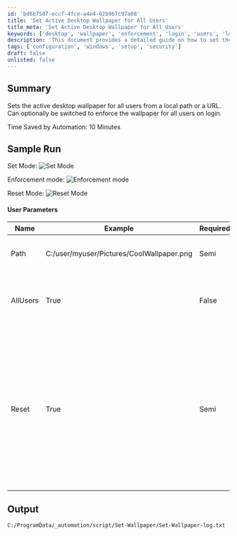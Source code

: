 ```yaml
---
id: 'bd6b7507-eccf-4fce-a4e4-62b9b7c97a08'
title: 'Set Active Desktop Wallpaper for All Users'
title_meta: 'Set Active Desktop Wallpaper for All Users'
keywords: ['desktop', 'wallpaper', 'enforcement', 'login', 'users', 'local', 'url']
description: 'This document provides a detailed guide on how to set the active desktop wallpaper for all users from a local path or a URL. It includes options for enforcing the wallpaper on user login and resetting to previous wallpapers, along with user parameters and expected output.'
tags: ['configuration', 'windows', 'setup', 'security']
draft: false
unlisted: false
---
```

## Summary

Sets the active desktop wallpaper for all users from a local path or a URL. Can optionally be switched to enforce the wallpaper for all users on login.

Time Saved by Automation: 10 Minutes

## Sample Run

Set Mode:
![Set Mode](../../../static/img/Windows---Set-Wallpaper/image_1.png)

Enforcement mode:
![Enforcement mode](../../../static/img/Windows---Set-Wallpaper/image_2.png)

Reset Mode:
![Reset Mode](../../../static/img/Windows---Set-Wallpaper/image_3.png)

#### User Parameters

| Name      | Example                                             | Required | Description                                                                                                   |
|-----------|-----------------------------------------------------|----------|---------------------------------------------------------------------------------------------------------------|
| Path      | C:/user/myuser/Pictures/CoolWallpaper.png          | Semi     | Either a path to a local image or URL.                                                                        |
| AllUsers  | True                                               | False    | Set this to "True" to enforce the wallpaper for all users on login.                                          |
| Reset     | True                                               | Semi     | Set only this parameter to "True" to remove all enforcement and reset all users' wallpapers back to their previous one. If they do not have a previous wallpaper, the default Windows wallpaper will be used. |

## Output

```
C:/ProgramData/_automation/script/Set-Wallpaper/Set-Wallpaper-log.txt
```












